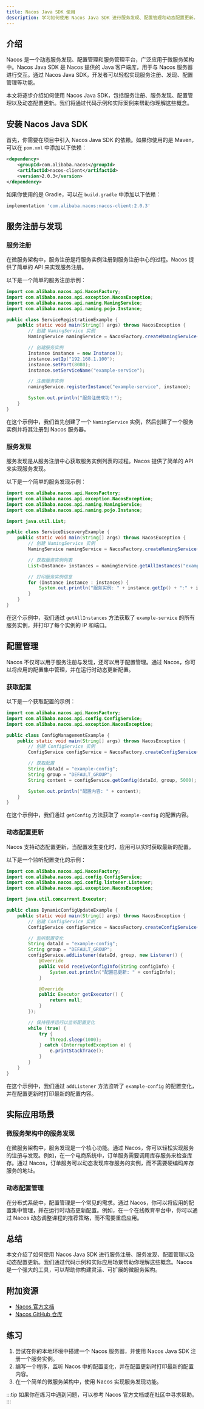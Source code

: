 ```yaml
---
title: Nacos Java SDK 使用
description: 学习如何使用 Nacos Java SDK 进行服务发现、配置管理和动态配置更新。本文适合初学者，包含代码示例和实际应用场景。
---
```


## 介绍

Nacos 是一个动态服务发现、配置管理和服务管理平台，广泛应用于微服务架构中。Nacos Java SDK 是 Nacos 提供的 Java 客户端库，用于与 Nacos 服务器进行交互。通过 Nacos Java SDK，开发者可以轻松实现服务注册、发现、配置管理等功能。

本文将逐步介绍如何使用 Nacos Java SDK，包括服务注册、服务发现、配置管理以及动态配置更新。我们将通过代码示例和实际案例来帮助你理解这些概念。

## 安装 Nacos Java SDK

首先，你需要在项目中引入 Nacos Java SDK 的依赖。如果你使用的是 Maven，可以在 `pom.xml` 中添加以下依赖：

```xml
<dependency>
    <groupId>com.alibaba.nacos</groupId>
    <artifactId>nacos-client</artifactId>
    <version>2.0.3</version>
</dependency>
```

如果你使用的是 Gradle，可以在 `build.gradle` 中添加以下依赖：

```groovy
implementation 'com.alibaba.nacos:nacos-client:2.0.3'
```

## 服务注册与发现

### 服务注册

在微服务架构中，服务注册是将服务实例注册到服务注册中心的过程。Nacos 提供了简单的 API 来实现服务注册。

以下是一个简单的服务注册示例：

```java
import com.alibaba.nacos.api.NacosFactory;
import com.alibaba.nacos.api.exception.NacosException;
import com.alibaba.nacos.api.naming.NamingService;
import com.alibaba.nacos.api.naming.pojo.Instance;

public class ServiceRegistrationExample {
    public static void main(String[] args) throws NacosException {
        // 创建 NamingService 实例
        NamingService namingService = NacosFactory.createNamingService("127.0.0.1:8848");

        // 创建服务实例
        Instance instance = new Instance();
        instance.setIp("192.168.1.100");
        instance.setPort(8080);
        instance.setServiceName("example-service");

        // 注册服务实例
        namingService.registerInstance("example-service", instance);

        System.out.println("服务注册成功！");
    }
}
```

在这个示例中，我们首先创建了一个 `NamingService` 实例，然后创建了一个服务实例并将其注册到 Nacos 服务器。

### 服务发现

服务发现是从服务注册中心获取服务实例列表的过程。Nacos 提供了简单的 API 来实现服务发现。

以下是一个简单的服务发现示例：

```java
import com.alibaba.nacos.api.NacosFactory;
import com.alibaba.nacos.api.exception.NacosException;
import com.alibaba.nacos.api.naming.NamingService;
import com.alibaba.nacos.api.naming.pojo.Instance;

import java.util.List;

public class ServiceDiscoveryExample {
    public static void main(String[] args) throws NacosException {
        // 创建 NamingService 实例
        NamingService namingService = NacosFactory.createNamingService("127.0.0.1:8848");

        // 获取服务实例列表
        List<Instance> instances = namingService.getAllInstances("example-service");

        // 打印服务实例信息
        for (Instance instance : instances) {
            System.out.println("服务实例: " + instance.getIp() + ":" + instance.getPort());
        }
    }
}
```

在这个示例中，我们通过 `getAllInstances` 方法获取了 `example-service` 的所有服务实例，并打印了每个实例的 IP 和端口。

## 配置管理

Nacos 不仅可以用于服务注册与发现，还可以用于配置管理。通过 Nacos，你可以将应用的配置集中管理，并在运行时动态更新配置。

### 获取配置

以下是一个获取配置的示例：

```java
import com.alibaba.nacos.api.NacosFactory;
import com.alibaba.nacos.api.config.ConfigService;
import com.alibaba.nacos.api.exception.NacosException;

public class ConfigManagementExample {
    public static void main(String[] args) throws NacosException {
        // 创建 ConfigService 实例
        ConfigService configService = NacosFactory.createConfigService("127.0.0.1:8848");

        // 获取配置
        String dataId = "example-config";
        String group = "DEFAULT_GROUP";
        String content = configService.getConfig(dataId, group, 5000);

        System.out.println("配置内容: " + content);
    }
}
```

在这个示例中，我们通过 `getConfig` 方法获取了 `example-config` 的配置内容。

### 动态配置更新

Nacos 支持动态配置更新，当配置发生变化时，应用可以实时获取最新的配置。

以下是一个监听配置变化的示例：

```java
import com.alibaba.nacos.api.NacosFactory;
import com.alibaba.nacos.api.config.ConfigService;
import com.alibaba.nacos.api.config.listener.Listener;
import com.alibaba.nacos.api.exception.NacosException;

import java.util.concurrent.Executor;

public class DynamicConfigUpdateExample {
    public static void main(String[] args) throws NacosException {
        // 创建 ConfigService 实例
        ConfigService configService = NacosFactory.createConfigService("127.0.0.1:8848");

        // 监听配置变化
        String dataId = "example-config";
        String group = "DEFAULT_GROUP";
        configService.addListener(dataId, group, new Listener() {
            @Override
            public void receiveConfigInfo(String configInfo) {
                System.out.println("配置已更新: " + configInfo);
            }

            @Override
            public Executor getExecutor() {
                return null;
            }
        });

        // 保持程序运行以监听配置变化
        while (true) {
            try {
                Thread.sleep(1000);
            } catch (InterruptedException e) {
                e.printStackTrace();
            }
        }
    }
}
```

在这个示例中，我们通过 `addListener` 方法监听了 `example-config` 的配置变化，并在配置更新时打印最新的配置内容。

## 实际应用场景

### 微服务架构中的服务发现

在微服务架构中，服务发现是一个核心功能。通过 Nacos，你可以轻松实现服务的注册与发现。例如，在一个电商系统中，订单服务需要调用库存服务来检查库存。通过 Nacos，订单服务可以动态发现库存服务的实例，而不需要硬编码库存服务的地址。

### 动态配置管理

在分布式系统中，配置管理是一个常见的需求。通过 Nacos，你可以将应用的配置集中管理，并在运行时动态更新配置。例如，在一个在线教育平台中，你可以通过 Nacos 动态调整课程的推荐策略，而不需要重启应用。

## 总结

本文介绍了如何使用 Nacos Java SDK 进行服务注册、服务发现、配置管理以及动态配置更新。我们通过代码示例和实际应用场景帮助你理解这些概念。Nacos 是一个强大的工具，可以帮助你构建灵活、可扩展的微服务架构。

## 附加资源

- [Nacos 官方文档](https://nacos.io/zh-cn/docs/what-is-nacos.html)
- [Nacos GitHub 仓库](https://github.com/alibaba/nacos)

## 练习

1. 尝试在你的本地环境中搭建一个 Nacos 服务器，并使用 Nacos Java SDK 注册一个服务实例。
2. 编写一个程序，监听 Nacos 中的配置变化，并在配置更新时打印最新的配置内容。
3. 在一个简单的微服务架构中，使用 Nacos 实现服务发现功能。

:::tip
如果你在练习中遇到问题，可以参考 Nacos 官方文档或在社区中寻求帮助。
:::